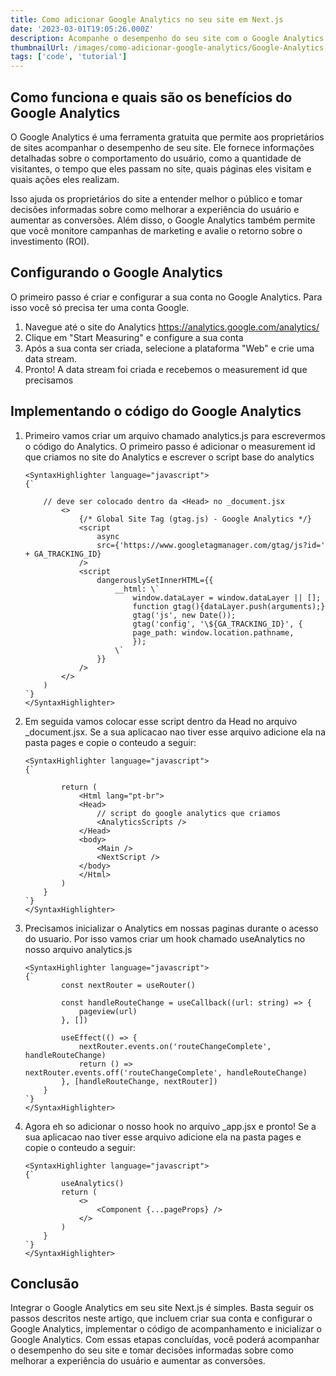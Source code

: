 ```yaml
---
title: Como adicionar Google Analytics no seu site em Next.js
date: '2023-03-01T19:05:26.000Z'
description: Acompanhe o desempenho do seu site com o Google Analytics! Neste artigo, você aprenderá como integrar o Google Analytics em seu site Next.js para monitorar seus visitantes e medir o sucesso de suas campanhas de marketing.
thumbnailUrl: /images/como-adicionar-google-analytics/Google-Analytics-Logo.jpg
tags: ['code', 'tutorial']
---
```


## Como funciona e quais são os benefícios do Google Analytics

O Google Analytics é uma ferramenta gratuita que permite aos proprietários de sites acompanhar o desempenho de seu site. Ele fornece informações detalhadas sobre o comportamento do usuário, como a quantidade de visitantes, o tempo que eles passam no site, quais páginas eles visitam e quais ações eles realizam.

Isso ajuda os proprietários do site a entender melhor o público e tomar decisões informadas sobre como melhorar a experiência do usuário e aumentar as conversões. Além disso, o Google Analytics também permite que você monitore campanhas de marketing e avalie o retorno sobre o investimento (ROI).

## Configurando o Google Analytics

O primeiro passo é criar e configurar a sua conta no Google Analytics. Para isso você só precisa ter uma conta Google.

1. Navegue até o site do Analytics https://analytics.google.com/analytics/
2. Clique em "Start Measuring" e configure a sua conta
3. Após a sua conta ser criada, selecione a plataforma "Web" e crie uma data stream.
4. Pronto! A data stream foi criada e recebemos o measurement id que precisamos

## Implementando o código do Google Analytics

1.  Primeiro vamos criar um arquivo chamado analytics.js para escrevermos o código do Analytics. O primeiro passo é adicionar o measurement id que criamos no site do Analytics e escrever o script base do analytics

        <SyntaxHighlighter language="javascript">
        {`

            // deve ser colocado dentro da <Head> no _document.jsx
                <>
                    {/* Global Site Tag (gtag.js) - Google Analytics */}
                    <script
                        async
                        src={'https://www.googletagmanager.com/gtag/js?id=' + GA_TRACKING_ID}
                    />
                    <script
                        dangerouslySetInnerHTML={{
                            __html: \`
                                window.dataLayer = window.dataLayer || [];
                                function gtag(){dataLayer.push(arguments);}
                                gtag('js', new Date());
                                gtag('config', '\${GA_TRACKING_ID}', {
                                page_path: window.location.pathname,
                                });
                            \`
                        }}
                    />
                </>
            )
        `}
        </SyntaxHighlighter>

2.  Em seguida vamos colocar esse script dentro da Head no arquivo \_document.jsx. Se a sua aplicacao nao tiver esse arquivo adicione ela na pasta pages e copie o conteudo a seguir:

        <SyntaxHighlighter language="javascript">
        {`

                return (
                    <Html lang="pt-br">
                    <Head>
                        // script do google analytics que criamos
                        <AnalyticsScripts />
                    </Head>
                    <body>
                        <Main />
                        <NextScript />
                    </body>
                    </Html>
                )
            }
        `}
        </SyntaxHighlighter>

3.  Precisamos inicializar o Analytics em nossas paginas durante o acesso do usuario. Por isso vamos criar um hook chamado useAnalytics no nosso arquivo analytics.js

        <SyntaxHighlighter language="javascript">
        {`
                const nextRouter = useRouter()

                const handleRouteChange = useCallback((url: string) => {
                    pageview(url)
                }, [])

                useEffect(() => {
                    nextRouter.events.on('routeChangeComplete', handleRouteChange)
                    return () => nextRouter.events.off('routeChangeComplete', handleRouteChange)
                }, [handleRouteChange, nextRouter])
            }
        `}
        </SyntaxHighlighter>

4.  Agora eh so adicionar o nosso hook no arquivo \_app.jsx e pronto! Se a sua aplicacao nao tiver esse arquivo adicione ela na pasta pages e copie o conteudo a seguir:

        <SyntaxHighlighter language="javascript">
        {`
                useAnalytics()
                return (
                    <>
                        <Component {...pageProps} />
                    </>
                )
            }
        `}
        </SyntaxHighlighter>

## Conclusão

Integrar o Google Analytics em seu site Next.js é simples. Basta seguir os passos descritos neste artigo, que incluem criar sua conta e configurar o Google Analytics, implementar o código de acompanhamento e inicializar o Google Analytics. Com essas etapas concluídas, você poderá acompanhar o desempenho do seu site e tomar decisões informadas sobre como melhorar a experiência do usuário e aumentar as conversões.
